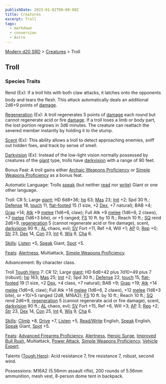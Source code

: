 ```yaml
---
publishDate: 2023-01-02T00:00:00Z
title: Creatures
excerpt: Troll
tags:
  - markdown
  - conversion
  - Astro
---
```


[Modern d20 SRD](/#modernD20) > [Creatures](modern-d20-srd-creatures-index) > Troll

## Troll

### Species Traits

Rend (Ex): If a troll hits with both claw attacks, it latches onto the opponents body and tears the flesh. This attack automatically deals an additional 2d6+9 points of [damage](modern-d20-srd-combat-damage).

[Regeneration](modern-d20-srd-special-abilities-regeneration) (Ex): A troll regenerates 5 points of [damage](modern-d20-srd-combat-damage) each round but cannot regenerate acid or fire [damage](modern-d20-srd-combat-damage). If a troll loses a limb or body part, the lost portion regrows in 3d6 minutes. The creature can reattach the severed member instantly by holding it to the stump.

[Scent](modern-d20-srd-special-abilities-scent) (Ex): This ability allows a troll to detect approaching enemies, sniff out hidden foes, and track by sense of smell.

[Darkvision](modern-d20-srd-special-abilities-darkvision) (Ex): Instead of the low-light vision normally possessed by creatures of the [giant](modern-d20-srd-creature-types-giant) type, trolls have [darkvision](modern-d20-srd-special-abilities-darkvision) with a range of 90 feet.

Bonus Feat: A troll gains either [Archaic Weapons Proficiency](modern-d20-srd-feats-archaic-weapons-proficiency) or [Simple Weapons Proficiency](modern-d20-srd-feats-simple-weapons-proficiency) as a bonus feat.

Automatic Language: Trolls [speak](modern-d20-srd-skills-speak-language) (but neither [read](modern-d20-srd-skills-read-write-language) nor [write](modern-d20-srd-skills-read-write-language)) Giant or one other language.

Troll: CR 5; Large [giant](modern-d20-srd-creature-types-giant); HD 6d8+36; [hp](modern-d20-srd-combat-hit-points) 63; [Mas](modern-d20-srd-creatures-creature-overview) 23; [Init](modern-d20-srd-combat-initiative) +2; Spd 30 ft.; [Defense](modern-d20-srd-combat-defense) 18, [touch](modern-d20-srd-combat-attack-actions) 11, [flat-footed](modern-d20-srd-combat-surprise) 15 (1 size, +2 [Dex](modern-d20-srd-basics-ability-scores), +7 natural); BAB +4; [Grap](modern-d20-srd-combat-grapple) +14; [Atk](modern-d20-srd-combat-attack-roll) +9 [melee](modern-d20-srd-combat-attack-roll) (1d6+6, claw); Full Atk +9 [melee](modern-d20-srd-combat-attack-roll) (1d6+6, 2 claws), +7 [melee](modern-d20-srd-combat-attack-roll) (1d6+3 bite), or +5 ranged; [FS](modern-d20-srd-creatures-creature-overview) 10 ft. by 10 ft.; Reach 10 ft.; [SQ](modern-d20-srd-creatures-creature-overview) rend 2d6+9, [regeneration](modern-d20-srd-special-abilities-regeneration) 5 (cannot regenerate acid or fire damage), scent, [darkvision](modern-d20-srd-special-abilities-darkvision) 90 ft.; [AL](modern-d20-srd-basics-allegiances) chaos, evil; [SV](modern-d20-srd-basics-saving-throws) Fort +11, Ref +4, Will +1; [AP](modern-d20-srd-creatures-creature-overview) 0; [Rep](modern-d20-srd-creatures-creature-overview) +0; [Str](modern-d20-srd-basics-ability-scores) 23, [Dex](modern-d20-srd-basics-ability-scores) 14, [Con](modern-d20-srd-basics-ability-scores) 23, [Int](modern-d20-srd-basics-ability-scores) 6, [Wis](modern-d20-srd-basics-ability-scores) 9, [Cha](modern-d20-srd-basics-ability-scores) 6.

[Skills](modern-d20-srd-skills-index): [Listen](modern-d20-srd-skills-listen) +5, [Speak](modern-d20-srd-skills-speak-language) Giant, [Spot](modern-d20-srd-skills-spot) +5.

[Feats](modern-d20-srd-feats-index): [Alertness](modern-d20-srd-feats-alertness), Multiattack, [Simple Weapons Proficiency](modern-d20-srd-feats-simple-weapons-proficiency).

Advancement: By character class.

Troll [Tough Hero](modern-d20-srd-classes-basic-tough-hero) 7: CR 12; Large [giant](modern-d20-srd-creature-types-giant); HD 6d8+42 plus 7d10+49 plus 7 (robust); [hp](modern-d20-srd-combat-hit-points) 163; [Mas](modern-d20-srd-creatures-creature-overview) 25; [Init](modern-d20-srd-combat-initiative) +2; Spd 30 ft.; [Defense](modern-d20-srd-combat-defense) 22, [touch](modern-d20-srd-combat-attack-actions) 15, [flat-footed](modern-d20-srd-combat-surprise) 19 (1 size, +2 [Dex](modern-d20-srd-basics-ability-scores), +4 class, +7 natural); BAB +9; [Grap](modern-d20-srd-combat-grapple) +19; [Atk](modern-d20-srd-combat-attack-roll) +14 [melee](modern-d20-srd-combat-attack-roll) (1d6+6, claw); Full Atk +14 [melee](modern-d20-srd-combat-attack-roll) (1d6+6, 2 claws), +12 [melee](modern-d20-srd-combat-attack-roll) (1d6+3 bite), or +10/+5 ranged (2d8, M16A2); [FS](modern-d20-srd-creatures-creature-overview) 10 ft. by 10 ft.; Reach 10 ft.; [SQ](modern-d20-srd-creatures-creature-overview) rend 2d6+9, [regeneration](modern-d20-srd-special-abilities-regeneration) 5 (cannot regenerate acid or fire damage), scent, [darkvision](modern-d20-srd-special-abilities-darkvision) 90 ft.; [AL](modern-d20-srd-basics-allegiances) chaos, evil; [SV](modern-d20-srd-basics-saving-throws) Fort +15, Ref +6, Will +3; [AP](modern-d20-srd-creatures-creature-overview) 3; [Rep](modern-d20-srd-creatures-creature-overview) +2; [Str](modern-d20-srd-basics-ability-scores) 23, [Dex](modern-d20-srd-basics-ability-scores) 14, [Con](modern-d20-srd-basics-ability-scores) 25, [Int](modern-d20-srd-basics-ability-scores) 6, [Wis](modern-d20-srd-basics-ability-scores) 9, [Cha](modern-d20-srd-basics-ability-scores) 6.

[Skills](modern-d20-srd-skills-index): [Climb](modern-d20-srd-skills-climb) +8, [Drive](modern-d20-srd-skills-drive) +7, [Listen](modern-d20-srd-skills-listen) +5, [Read/Write](modern-d20-srd-skills-read-write-language) English, [Speak](modern-d20-srd-skills-speak-language) English, [Speak](modern-d20-srd-skills-speak-language) Giant, [Spot](modern-d20-srd-skills-spot) +5.

[Feats](modern-d20-srd-feats-index): [Advanced Firearms Proficiency](modern-d20-srd-feats-advanced-firearms-proficiency), [Alertness](modern-d20-srd-feats-alertness), [Heroic Surge](modern-d20-srd-feats-heroic-surge), [Improved Bull Rush](modern-d20-srd-feats-improved-bull-rush), Multiattack, [Power Attack](modern-d20-srd-feats-power-attack), [Simple Weapons Proficiency](modern-d20-srd-feats-simple-weapons-proficiency), [Vehicle Expert](modern-d20-srd-feats-vehicle-expert).

Talents ([Tough Hero](modern-d20-srd-classes-basic-tough-hero)): Acid resistance 7, fire resistance 7, robust, second wind.

Possessions: M16A2 (5.56mm assault rifle), 200 rounds of 5.56mm ammunition, mesh vest, 8-person dome tent in backpack.
